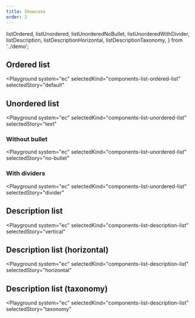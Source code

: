 ```yaml
---
title: Showcase
order: 2
---
```


  listOrdered,
  listUnordered,
  listUnorderedNoBullet,
  listUnorderedWithDivider,
  listDescription,
  listDescriptionHorizontal,
  listDescriptionTaxonomy,
} from '../demo';

## Ordered list

<Playground
  system="ec"
  selectedKind="components-list-ordered-list"
  selectedStory="default"
>
  <Html markup={listOrdered} />
</Playground>

## Unordered list

<Playground
  system="ec"
  selectedKind="components-list-unordered-list"
  selectedStory="text"
>
  <Html markup={listUnordered} />
</Playground>

### Without bullet

<Playground
  system="ec"
  selectedKind="components-list-unordered-list"
  selectedStory="no-bullet"
>
  <Html markup={listUnorderedNoBullet} />
</Playground>

### With dividers

<Playground
  system="ec"
  selectedKind="components-list-unordered-list"
  selectedStory="divider"
>
  <Html markup={listUnorderedWithDivider} />
</Playground>

## Description list

<Playground
  system="ec"
  selectedKind="components-list-description-list"
  selectedStory="vertical"
>
  <Html markup={listDescription} />
</Playground>

## Description list (horizontal)

<Playground
  system="ec"
  selectedKind="components-list-description-list"
  selectedStory="horizontal"
>
  <Html markup={listDescriptionHorizontal} />
</Playground>

## Description list (taxonomy)

<Playground
  system="ec"
  selectedKind="components-list-description-list"
  selectedStory="taxonomy"
>
  <Html markup={listDescriptionTaxonomy} />
</Playground>

